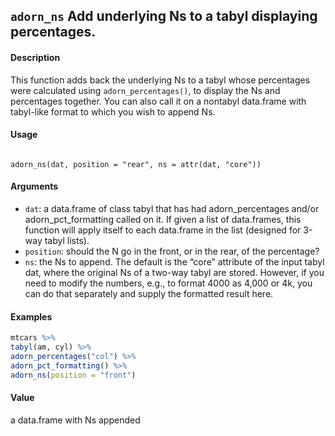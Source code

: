 ## ``adorn_ns`` Add underlying Ns to a tabyl displaying percentages.

#### Description
This function adds back the underlying Ns to a tabyl whose percentages were calculated using ``adorn_percentages()``, to display the Ns and percentages together. You can also call it on a nontabyl
data.frame with tabyl-like format to which you wish to append Ns.

#### Usage 

<pre><code>
adorn_ns(dat, position = "rear", ns = attr(dat, "core"))
</code></pre> 

#### Arguments
* ``dat``: a data.frame of class tabyl that has had adorn_percentages and/or adorn_pct_formatting
called on it. If given a list of data.frames, this function will apply itself to each data.frame in the list (designed for 3-way tabyl lists).
* ``position``: should the N go in the front, or in the rear, of the percentage?
* ``ns``: the Ns to append. The default is the "core" attribute of the input tabyl dat, where the original Ns of a two-way tabyl are stored. However, if you need to modify the numbers, e.g., to format 4000 as 4,000 or 4k, you can do that separately and
supply the formatted result here.


#### Examples

```r
mtcars %>%
tabyl(am, cyl) %>%
adorn_percentages("col") %>%
adorn_pct_formatting() %>%
adorn_ns(position = "front")
```

#### Value
a data.frame with Ns appended
